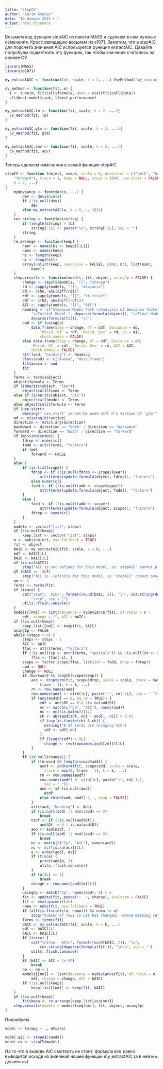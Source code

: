 ```yaml
---
title: "stepCV"
author: "Karim Amanov"
date: "10 января 2015 г."
output: html_document
---
```


Возьмем код функции stepAIC из пакeта MASS и сделаем в нем нужные изменения. Кросс валидацию возьмем из e1071.
Заметим, что в stepAIC для подсчета значения AIC используется функция extractAIC. Давайте попробуем подметнить эту функцию, так чтобы значение считалось на основе CV
```r
library(MASS)
library(e1071)

my_extractAIC <- function(fit, scale, k = 2, ...) UseMethod("my_extractAIC")

cv_method <- function(fit, m) {
  t <- tune(m, fit$call$formula, data = eval(fit$call$data))
  c(t$best.model$rank, t$best.performance)
}

my_extractAIC.lm <- function(fit, scale, k = 2, ...){
  cv_method(fit, lm)
}

my_extractAIC.glm <- function(fit, scale, k = 2, ...){
  cv_method(fit, glm)
}

my_extractAIC.aov <- function(fit, scale, k = 2, ...){
  cv_method(fit, aov)
}
```

Теперь сделаем изменения в самой функции stepAIC

```r

stepCV <- function (object, scope, scale = 0, direction = c("both", "backward", 
    "forward"), trace = 1, keep = NULL, steps = 1000, use.start = FALSE, 
    k = 2, ...) 
{
    mydeviance <- function(x, ...) {
        dev <- deviance(x)
        if (!is.null(dev)) 
            dev
        else my_extractAIC(x, k = 0, ...)[2L]
    }
    cut.string <- function(string) {
        if (length(string) > 1L) 
            string[-1L] <- paste("\n", string[-1L], sep = "")
        string
    }
    re.arrange <- function(keep) {
        namr <- names(k1 <- keep[[1L]])
        namc <- names(keep)
        nc <- length(keep)
        nr <- length(k1)
        array(unlist(keep, recursive = FALSE), c(nr, nc), list(namr, 
            namc))
    }
    step.results <- function(models, fit, object, usingCp = FALSE) {
        change <- sapply(models, "[[", "change")
        rd <- sapply(models, "[[", "deviance")
        dd <- c(NA, abs(diff(rd)))
        rdf <- sapply(models, "[[", "df.resid")
        ddf <- c(NA, abs(diff(rdf)))
        AIC <- sapply(models, "[[", "AIC")
        heading <- c("Stepwise Model Path \nAnalysis of Deviance Table", 
            "\nInitial Model:", deparse(formula(object)), "\nFinal Model:", 
            deparse(formula(fit)), "\n")
        aod <- if (usingCp) 
            data.frame(Step = change, Df = ddf, Deviance = dd, 
                `Resid. Df` = rdf, `Resid. Dev` = rd, Cp = AIC, 
                check.names = FALSE)
        else data.frame(Step = change, Df = ddf, Deviance = dd, 
            `Resid. Df` = rdf, `Resid. Dev` = rd, AIC = AIC, 
            check.names = FALSE)
        attr(aod, "heading") <- heading
        class(aod) <- c("Anova", "data.frame")
        fit$anova <- aod
        fit
    }
    Terms <- terms(object)
    object$formula <- Terms
    if (inherits(object, "lme")) 
        object$call$fixed <- Terms
    else if (inherits(object, "gls")) 
        object$call$model <- Terms
    else object$call$formula <- Terms
    if (use.start) 
        warning("'use.start' cannot be used with R's version of 'glm'")
    md <- missing(direction)
    direction <- match.arg(direction)
    backward <- direction == "both" | direction == "backward"
    forward <- direction == "both" | direction == "forward"
    if (missing(scope)) {
        fdrop <- numeric()
        fadd <- attr(Terms, "factors")
        if (md) 
            forward <- FALSE
    }
    else {
        if (is.list(scope)) {
            fdrop <- if (!is.null(fdrop <- scope$lower)) 
                attr(terms(update.formula(object, fdrop)), "factors")
            else numeric()
            fadd <- if (!is.null(fadd <- scope$upper)) 
                attr(terms(update.formula(object, fadd)), "factors")
        }
        else {
            fadd <- if (!is.null(fadd <- scope)) 
                attr(terms(update.formula(object, scope)), "factors")
            fdrop <- numeric()
        }
    }
    models <- vector("list", steps)
    if (!is.null(keep)) 
        keep.list <- vector("list", steps)
    n <- nobs(object, use.fallback = TRUE)
    fit <- object
    bAIC <- my_extractAIC(fit, scale, k = k, ...)
    edf <- bAIC[1L]
    bAIC <- bAIC[2L]
    if (is.na(bAIC)) 
        stop("AIC is not defined for this model, so 'stepAIC' cannot proceed")
    if (bAIC == -Inf) 
        stop("AIC is -infinity for this model, so 'stepAIC' cannot proceed")
    nm <- 1
    Terms <- terms(fit)
    if (trace) {
        cat("Start:  AIC=", format(round(bAIC, 2)), "\n", cut.string(deparse(formula(fit))), 
            "\n\n", sep = "")
        utils::flush.console()
    }
    models[[nm]] <- list(deviance = mydeviance(fit), df.resid = n - 
        edf, change = "", AIC = bAIC)
    if (!is.null(keep)) 
        keep.list[[nm]] <- keep(fit, bAIC)
    usingCp <- FALSE
    while (steps > 0) {
        steps <- steps - 1
        AIC <- bAIC
        ffac <- attr(Terms, "factors")
        if (!is.null(sp <- attr(Terms, "specials")) && !is.null(st <- sp$strata)) 
            ffac <- ffac[-st, ]
        scope <- factor.scope(ffac, list(add = fadd, drop = fdrop))
        aod <- NULL
        change <- NULL
        if (backward && length(scope$drop)) {
            aod <- dropterm(fit, scope$drop, scale = scale, trace = max(0, 
                trace - 1), k = k, ...)
            rn <- row.names(aod)
            row.names(aod) <- c(rn[1L], paste("-", rn[-1L], sep = " "))
            if (any(aod$Df == 0, na.rm = TRUE)) {
                zdf <- aod$Df == 0 & !is.na(aod$Df)
                nc <- match(c("Cp", "AIC"), names(aod))
                nc <- nc[!is.na(nc)][1L]
                ch <- abs(aod[zdf, nc] - aod[1, nc]) > 0.01
                if (any(is.finite(ch) & ch)) {
                  warning("0 df terms are changing AIC")
                  zdf <- zdf[!ch]
                }
                if (length(zdf) > 0L) 
                  change <- rev(rownames(aod)[zdf])[1L]
            }
        }
        if (is.null(change)) {
            if (forward && length(scope$add)) {
                aodf <- addterm(fit, scope$add, scale = scale, 
                  trace = max(0, trace - 1), k = k, ...)
                rn <- row.names(aodf)
                row.names(aodf) <- c(rn[1L], paste("+", rn[-1L], 
                  sep = " "))
                aod <- if (is.null(aod)) 
                  aodf
                else rbind(aod, aodf[-1, , drop = FALSE])
            }
            attr(aod, "heading") <- NULL
            if (is.null(aod) || ncol(aod) == 0) 
                break
            nzdf <- if (!is.null(aod$Df)) 
                aod$Df != 0 | is.na(aod$Df)
            aod <- aod[nzdf, ]
            if (is.null(aod) || ncol(aod) == 0) 
                break
            nc <- match(c("Cp", "AIC"), names(aod))
            nc <- nc[!is.na(nc)][1L]
            o <- order(aod[, nc])
            if (trace) {
                print(aod[o, ])
                utils::flush.console()
            }
            if (o[1L] == 1) 
                break
            change <- rownames(aod)[o[1L]]
        }
        usingCp <- match("Cp", names(aod), 0) > 0
        fit <- update(fit, paste("~ .", change), evaluate = FALSE)
        fit <- eval.parent(fit)
        nnew <- nobs(fit, use.fallback = TRUE)
        if (all(is.finite(c(n, nnew))) && nnew != n) 
            stop("number of rows in use has changed: remove missing values?")
        Terms <- terms(fit)
        bAIC <- my_extractAIC(fit, scale, k = k, ...)
        edf <- bAIC[1L]
        bAIC <- bAIC[2L]
        if (trace) {
            cat("\nStep:  AIC=", format(round(bAIC, 2)), "\n", 
                cut.string(deparse(formula(fit))), "\n\n", sep = "")
            utils::flush.console()
        }
        if (bAIC >= AIC + 1e-07) 
            break
        nm <- nm + 1
        models[[nm]] <- list(deviance = mydeviance(fit), df.resid = n - 
            edf, change = change, AIC = bAIC)
        if (!is.null(keep)) 
            keep.list[[nm]] <- keep(fit, bAIC)
    }
    if (!is.null(keep)) 
        fit$keep <- re.arrange(keep.list[seq(nm)])
    step.results(models = models[seq(nm)], fit, object, usingCp)
}
```

Попробуем

```r
model <- lm(mpg ~ ., mtcars)

model.aic <- stepAIC(model)
model.cv <- stepCV(model)
```

На то что в выводе AIC смотерть не стоит, формула все равно выводится исходя из значения нашей функции my_extractAIC (а в ней мы делаем cv)